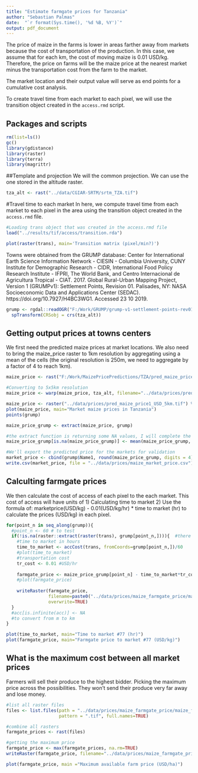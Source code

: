 ```yaml
---
title: "Estimate farmgate prices for Tanzania"
author: "Sebastian Palmas"
date:  "`r format(Sys.time(), '%d %B, %Y')`"
output: pdf_document
---
```



The price of maize in the farms is lower in areas farther away from markets because the cost of transportation of the production. In this case, we assume that for each km, the cost of moving maize is 0.01 USD/kg. Therefore, the price on farms will be the maize price at the nearest market minus the transportation cost from the farm to the market.

The market location and their output value will serve as end points for a cumulative cost analysis.

To create travel time from each market to each pixel, we will use the transition object created in the `access.rmd` script.

## Packages and scripts
```r
rm(list=ls())
gc()
library(gdistance)
library(raster)
library(terra)
library(magrittr)
```

##Template and projection
We will the common projection. We can use the one stored in the altitude raster.
```r
tza_alt <- rast("../data/CGIAR-SRTM/srtm_TZA.tif")
```


#Travel time to each market
In here, we compute travel time from each market to each pixel in the area using the transition object created in the `access.rmd` file.

```r
#Loading trans object that was created in the access.rmd file
load("../results/tif/access/transition.rda") 

plot(raster(trans), main='Transition matrix (pixel/min?)')
```

Towns were obtained from the GRUMP database: Center for International Earth Science Information Network - CIESIN - Columbia University, CUNY Institute for Demographic Research - CIDR, International Food Policy Research Institute - IFPRI, The World Bank, and Centro Internacional de Agricultura Tropical - CIAT. 2017. Global Rural-Urban Mapping Project, Version 1 (GRUMPv1): Settlement Points, Revision 01. Palisades, NY: NASA Socioeconomic Data and Applications Center (SEDAC). https://doi.org/10.7927/H4BC3WG1. Accessed 23 10 2019.

```r
grump <- rgdal::readOGR("F:/Work/GRUMP/grump-v1-settlement-points-rev01-shp/global_settlement_points_v1.01_TZA_CitiesAdded.shp") %>% 
  spTransform(CRSobj = crs(tza_alt))
```


## Getting output prices at towns centers
We first need the predicted maize prices at market locations. We also need to bring the maize_price raster to 1km resolution by aggregating using a mean of the cells (the original resolution is 250m, we need to aggregate by a factor of 4 to reach 1km).

```r
maize_price <- rast("F:/Work/MaizePricePredictions/TZA/pred_maize_price1_USD.tif")  # from maize_price_market.rmd

#Converting to 5x5km resolution
maize_price <- warp(maize_price, tza_alt, filename="../data/prices/pred_maize_price1_USD_5km.tif", overwrite=TRUE)
```

```r
maize_price <- raster("../data/prices/pred_maize_price1_USD_5km.tif") %>% projectRaster(crs=crs(tza_alt))
plot(maize_price, main="Market maize prices in Tanzania")
points(grump)

```


```r
maize_price_grump <- extract(maize_price, grump) 

#the extract function is returning some NA values, I will complete the list with a mean of the other values
maize_price_grump[is.na(maize_price_grump)] <- mean(maize_price_grump, na.rm=TRUE)

#We'll export the predicted price for the markets for validation
market_price <- cbind(grump$Name1, round(maize_price_grump, digits = 4))
write.csv(market_price, file = "../data/prices/maize_market_price.csv")
```

## Calculting farmgate prices
We then calculate the cost of access of each pixel to the each market. This cost of access will have units of 
1) Calculating time to market
2) Use the formula of: marketprice(USD/kg) - 0.01(USD/kg/hr) * time to market (hr) to calculate the prices (USD/kg) in each pixel.
```r
for(point_n in seq_along(grump)){
  #point_n <- 60 # to test
  if(!is.na(raster::extract(raster(trans), grump[point_n,]))){  #there are some points that do not lie within the extent of the data. No idea why
    #time to market in hours
    time_to_market <- accCost(trans, fromCoords=grump[point_n,])/60  
    #plot(time_to_market)
    #transportation cost
    tr_cost <- 0.01 #USD/hr
    
    farmgate_price <- maize_price_grump[point_n] - time_to_market*tr_cost
    #plot(farmgate_price)
    
    writeRaster(farmgate_price,
                filename=paste0("../data/prices/maize_farmgate_price/maize_farmgate_price_point_n/maize_farmgate_price",point_n,".tif"),
                overwrite=TRUE)
  }
  #acc[is.infinite(acc)] <- NA
  #to convert from m to km
}

plot(time_to_market, main="Time to market #77 (hr)")
plot(farmgate_price, main="Farmgate price to market #77 (USD/kg)")
```


## What is the maximum cost between all market prices
Farmers will sell their produce to the highest bidder. Picking the maximum price across the possibilities. They won't send their produce very far away and lose money.
```r
#list all raster files
files <- list.files(path = "../data/prices/maize_farmgate_price/maize_farmgate_price_point_n/",
                    pattern = ".tif", full.names=TRUE)

#combine all rasters
farmgate_prices <- rast(files)

#getting the maximum price
farmgate_price <- max(farmgate_prices, na.rm=TRUE)
writeRaster(farmgate_price, filename="../data/prices/maize_farmgate_price/maize_farmgate_price.tif", overwrite=TRUE)

plot(farmgate_price, main ="Maximum available farm price (USD/ha)")


```
